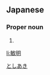 ==Japanese==
{{ja-kanjitab|敏|明}}

===Proper noun===
{{ja-pos|proper|としあき}}

# {{given name|male|lang=ja}}

[[Category:Japanese male given names|としあき]]

[[li:敏明]]
